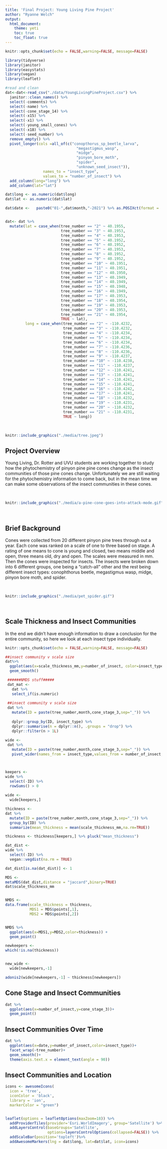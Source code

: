 ```yaml
---
title: 'Final Project: Young Living Pine Project'
author: "Ryanne Welch"
output: 
  html_document: 
    theme: yeti
    toc: true
    toc_float: true
---
```


```r
knitr::opts_chunk$set(echo = FALSE,warning=FALSE, message=FALSE)

library(tidyverse)
library(janitor)
library(easystats)
library(vegan)
library(leaflet)

#read and clean
dat<-dat<-read_csv("./data/YoungLivingPineProject.csv") %>%
  janitor::clean_names() %>% 
  select(-comments) %>% 
  select(-name) %>% 
  select(-cone_stage_14) %>% 
  select(-x15) %>% 
  select(-x1) %>% 
  select(-young_small_cones) %>% 
  select(-x18) %>% 
  select(-seed_number) %>% 
  remove_empty() %>% 
  pivot_longer(cols =all_of(c("conopthorus_sp_beetle_larva",
                                "megastigmus_wasp",
                                "midge",
                                "pinyon_bore_moth",
                                "spider",
                                "unknown_seed_insect")),
                 names_to = "insect_type",
                 values_to = "number_of_insect") %>% 
  add_column(long="long") %>% 
  add_column(lat="lat")

dat$long <- as.numeric(dat$long)
dat$lat <- as.numeric(dat$lat)

dat$date <-   paste0("01-",dat$month,"-2021") %>% as.POSIXct(format = '%d-%B-%Y')


dat<- dat %>%
  mutate(lat = case_when(tree_number == "2" ~ 40.1955,
                         tree_number == "3" ~ 40.1953,
                         tree_number == "4" ~ 40.1953,
                         tree_number == "5" ~ 40.1952,
                         tree_number == "6" ~ 40.1952,
                         tree_number == "7" ~ 40.1953,
                         tree_number == "8" ~ 40.1952,
                         tree_number == "9" ~ 40.1952,
                         tree_number == "10" ~ 40.1951,
                         tree_number == "11" ~ 40.1951,
                         tree_number == "12" ~ 40.1950,
                         tree_number == "13" ~ 40.1949,
                         tree_number == "14" ~ 40.1949,
                         tree_number == "15" ~ 40.1948,
                         tree_number == "16" ~ 40.1949,
                         tree_number == "17" ~ 40.1953,
                         tree_number == "18" ~ 40.1954,
                         tree_number == "19" ~ 40.1953,
                         tree_number == "20" ~ 40.1953,
                         tree_number == "21" ~ 40.1954,
                         TRUE ~ lat),
         long = case_when(tree_number == "2" ~ -110.4232,
                          tree_number == "3" ~ -110.4232,
                          tree_number == "4" ~ -110.4234,
                          tree_number == "5" ~ -110.4234,
                          tree_number == "6" ~ -110.4234,
                          tree_number == "7" ~ -110.4236,
                          tree_number == "8" ~ -110.4236,
                          tree_number == "9" ~ -110.4237,
                          tree_number == "10" ~ -110.4238,
                          tree_number == "11" ~ -110.4237,
                          tree_number == "12" ~ -110.4241,
                          tree_number == "13" ~ -110.4241,
                          tree_number == "14" ~ -110.4241,
                          tree_number == "15" ~ -110.4241,
                          tree_number == "16" ~ -110.4242,
                          tree_number == "17" ~ -110.4241,
                          tree_number == "18" ~ -110.4232,
                          tree_number == "19" ~ -110.4231,
                          tree_number == "20" ~ -110.4232,
                          tree_number == "21" ~ -110.4231,
                          TRUE ~ long))
```

<br>

```r
knitr::include_graphics("./media/tree.jpeg")
```

## Project Overview
Young Living, Dr. Rotter and UVU students are working together to study how the phytochemistry of pinyon pine pine cones change as the insect communities of those pine cones change. Unfortunately we are still waiting for the phytochemistry information to come back, but in the mean time we can make some observations of the insect communities in these cones.

<br>
```r
knitr::include_graphics("./media/a-pine-cone-goes-into-attack-mode.gif")
```
<br>

## Brief Background
Cones were collected from 20 different pinyon pine trees through out a year. Each cone was ranked on a scale of one to three based on stage. A rating of one means to cone is young and closed, two means middle and open, three means old, dry and open. The scales were measured in mm. Then the cones were inspected for insects. The insects were broken down into 6 different groups, one being a "catch-all" other and the rest being different insect types: conophthorus beetle, megastigmus wasp, midge, pinyon bore moth, and spider.

<br>

```r
knitr::include_graphics("./media/pet_spider.gif")
```

<br>

## Scale Thickness and Insect Communities
In the end we didn't have enough information to draw a conclusion for the entire community, so here we look at each insect type individually.

```r
knitr::opts_chunk$set(echo = FALSE,warning=FALSE, message=FALSE)

##insect community v scale size
dat%>%
  ggplot(aes(x=scale_thickness_mm,y=number_of_insect, color=insect_type))+
  geom_smooth()

 ######NMDS stuff#####
 dat_mat <- 
   dat %>% 
   select_if(is.numeric)
 
 ##insect community v scale size
 dat %>%
   mutate(ID = paste(tree_number,month,cone_stage_3,sep="_")) %>% 
   
   dplyr::group_by(ID, insect_type) %>%
   dplyr::summarise(n = dplyr::n(), .groups = "drop") %>%
   dplyr::filter(n > 1L)
 
wide <-  
 dat %>% 
   mutate(ID = paste(tree_number,month,cone_stage_3,sep="_")) %>% 
   pivot_wider(names_from = insect_type,values_from = number_of_insect,id_cols = ID,values_fn = sum)



keepers <- 
wide %>% 
  select(-ID) %>% 
  rowSums() > 0
 
wide <- 
  wide[keepers,]

thickness <- 
dat %>% 
  mutate(ID = paste(tree_number,month,cone_stage_3,sep="_")) %>% 
  group_by(ID) %>% 
  summarize(mean_thickness = mean(scale_thickness_mm,na.rm=TRUE))

thickness <- thickness[keepers,] %>% pluck("mean_thickness")

dat_dist <- 
wide %>% 
  select(-ID) %>% 
  vegan::vegdist(na.rm = TRUE)

dat_dist[is.na(dat_dist)] <- 1

MDS <- 
metaMDS(dat_dist,distance = "jaccard",binary=TRUE)
dat$scale_thickness_mm


NMDS <- 
data.frame(scale_thickness = thickness,
           MDS1 = MDS$points[,1],
           MDS2 = MDS$points[,2])


NMDS %>% 
  ggplot(aes(x=MDS1,y=MDS2,color=thickness)) +
  geom_point()

newkeepers <- 
which(!is.na(thickness))


new_wide <- 
  wide[newkeepers,-1]

adonis2(wide[newkeepers,-1] ~ thickness[newkeepers])

```

## Cone Stage and Insect Communities

```r
dat %>% 
  ggplot(aes(x=number_of_insect,y=cone_stage_3))+
  geom_point()
```

## Insect Communities Over Time

```r
dat %>% 
  ggplot(aes(x=date,y=number_of_insect,color=insect_type))+
  facet_wrap(~tree_number)+
  geom_smooth()+
  theme(axis.text.x = element_text(angle = 90))
```  

## Insect Communities and Location

```r
icons <- awesomeIcons(
  icon = 'tree',
  iconColor = 'black',
  library = 'ion',
  markerColor = "green")


leaflet(options = leafletOptions(maxZoom=18)) %>% 
  addProviderTiles(provider='Esri.WorldImagery', group='Satellite') %>%
  addLayersControl(baseGroups='Satellite',
                   options=layersControlOptions(collapsed=FALSE)) %>%
  addScaleBar(position='topleft')%>% 
  addAwesomeMarkers(lng = dat$long, lat=dat$lat, icon=icons)
```
